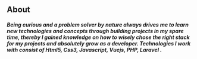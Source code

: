## About

##### Being curious and a problem solver by nature always drives me to learn new technologies and concepts through building projects in my spare time, thereby I gained knowledge on how to wisely chose the right stack for my projects and absolutely grow as a developer. Technologies I work with consist of Html5, Css3, Javascript, Vuejs, PHP, Laravel .
